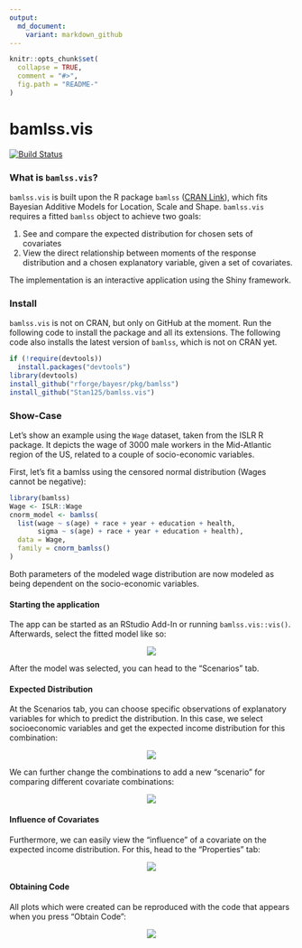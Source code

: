 ```yaml
---
output:
  md_document:
    variant: markdown_github
---
```


<!-- README.md is generated from README.Rmd. Please edit that file -->

```r
knitr::opts_chunk$set(
  collapse = TRUE,
  comment = "#>",
  fig.path = "README-"
)
```

bamlss.vis
==============
[![Build Status](https://api.travis-ci.org/Stan125/bamlss.vis.svg?branch=master)](https://travis-ci.org/Stan125/bamlss.vis)

### What is `bamlss.vis`?

`bamlss.vis` is built upon the R package `bamlss` ([CRAN Link](https://cran.r-project.org/web/packages/bamlss/index.html)), which fits Bayesian Additive Models for Location, Scale and Shape. `bamlss.vis` requires a fitted `bamlss` object to achieve two goals:

1. See and compare the expected distribution for chosen sets of covariates
2. View the direct relationship between moments of the response distribution and a chosen explanatory variable, given a set of covariates.

The implementation is an interactive application using the Shiny framework.

### Install
`bamlss.vis` is not on CRAN, but only on GitHub at the moment. Run the following code to install the package and all its extensions. The following code also installs the latest version of `bamlss`, which is not on CRAN yet.

```r
if (!require(devtools))
  install.packages("devtools")
library(devtools)
install_github("rforge/bayesr/pkg/bamlss")
install_github("Stan125/bamlss.vis")
```

### Show-Case
Let's show an example using the `Wage` dataset, taken from the ISLR R package. It depicts the wage of 3000 male workers in the Mid-Atlantic region of the US, related to a couple of socio-economic variables.

First, let's fit a bamlss using the censored normal distribution (Wages cannot be negative):
```r
library(bamlss)
Wage <- ISLR::Wage
cnorm_model <- bamlss(
  list(wage ~ s(age) + race + year + education + health,
       sigma ~ s(age) + race + year + education + health),
  data = Wage,
  family = cnorm_bamlss()
)
```
Both parameters of the modeled wage distribution are now modeled as being dependent on the socio-economic variables.

#### Starting the application
The app can be started as an RStudio Add-In or running `bamlss.vis::vis()`. Afterwards, select the fitted model like so:
<p align="center">
<img src="images/01_start.gif"/>
</p>
After the model was selected, you can head to the "Scenarios" tab.

#### Expected Distribution
At the Scenarios tab, you can choose specific observations of explanatory variables for which to predict the distribution. In this case, we select socioeconomic variables and get the expected income distribution for this combination:

<p align="center">
<img src="images/02_expected_dist.gif"/>
</p>

We can further change the combinations to add a new "scenario" for comparing different covariate combinations:

<p align="center">
<img src="images/03_change_white.gif"/>
</p>

#### Influence of Covariates
Furthermore, we can easily view the "influence" of a covariate on the expected income distribution. For this, head to the "Properties" tab:

<p align="center">
<img src="images/04_influence_plot.gif"/>
</p>

#### Obtaining Code
All plots which were created can be reproduced with the code that appears when you press "Obtain Code":
<p align="center">
<img src="images/05_obtain_code.gif"/>
</p>


